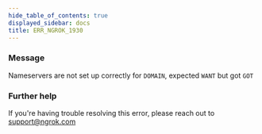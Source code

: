```yaml
---
hide_table_of_contents: true
displayed_sidebar: docs
title: ERR_NGROK_1930
---
```


### Message

Nameservers are not set up correctly for `DOMAIN`, expected `WANT` but got `GOT`

<ErrorDetails />

### Further help

If you're having trouble resolving this error, please reach out to [support@ngrok.com](mailto:support@ngrok.com?subject=Help%20with%20ERR_NGROK_1930)
